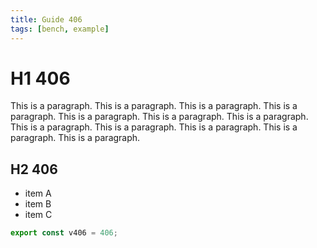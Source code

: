 ```yaml
---
title: Guide 406
tags: [bench, example]
---
```


# H1 406

This is a paragraph. This is a paragraph. This is a paragraph. This is a paragraph. This is a paragraph. This is a paragraph. This is a paragraph. This is a paragraph. This is a paragraph. This is a paragraph. This is a paragraph. This is a paragraph. 

## H2 406

- item A
- item B
- item C

```ts
export const v406 = 406;
```